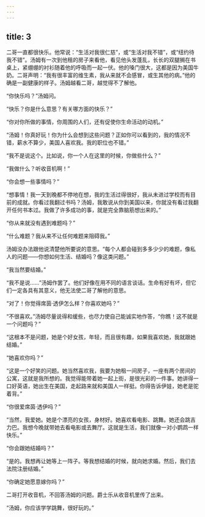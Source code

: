 ```yaml
---
---
---
```

title: 3
---



二哥一直都很快乐。他常说：“生活对我很仁慈”，或“生活对我不错”，或“纽约待我不错”。汤姆有一次到他租的房子来看他，看见他头发蓬乱，长长的双腿搁在书桌上，紧绷绷的衬衫随着他的呼吸而一起一伏。他的嗓门很大，这都是因为美国牛奶。二哥声明：“我有很丰富的维生素，我从来就不会感冒，或生其他的病。”他的确是一副健康的样子。汤姆越看二哥，越觉得不了解他。

“你快乐吗？”汤姆问。

“快乐？你是什么意思？有关哪方面的快乐？”

“你对你所做的事情，你周围的人们，还有促使你生命活动的动机。”

“汤姆！你真好玩！你为什么会想到这些问题？正如你可以看到的，我的情况不错，薪水不算少，美国人喜欢我。我的职位也不错。”

“我不是说这个。比如说，你一个人在这里的时候，你做些什么？”

“我做什么？听收音机啊！”

“你会想一些事情吗？”

“想事情！我一天到晚都不停地在想，我的生活过得很好，我从未进过学校而有目前的成就。你看过我翻过书吗？汤姆，我敢说从你到美国以来，你就没有看过我翻开任何书本过。我做了许多成功的事，就是完全靠脑筋想出来的。”

“你从来就没有遇到难题吗？”

“什么难题？我从来不让任何难题来阻碍我。”

汤姆没办法跟他说清楚他所要说的意思。“每个人都会碰到多多少少的难题，像私人的问题——你想如何生活、结婚吗？像这类问题。”

“我当然要结婚。”

“我不是说……”汤姆作罢了。他们好像在用不同的语言谈话。生命有好有坏，但它们一定各具有其意义，他无法使二哥了解他的意思。

“对了！你觉得席茵·透伊怎么样？你喜欢她吗？”

“不很喜欢。”汤姆尽量说得和缓些，也尽力使自己能诚实地作答，“你瞧！这不就是一个问题吗？”

“这根本不是问题，她是个好女孩，年轻，而且很有趣，如果我喜欢她，我就跟她结婚。”

“她喜欢你吗？”

“这是一个好笑的问题。她当然喜欢我，我要为她租一间房子，一座有两个房间的公寓，这就是我所想的。我觉得能带着她一起上街，是很光彩的一件事。她讲得一口好英语，她出生在美国，走起路来就和美国人一样挺。你得告诉伊娃，她老是驼着背。”

“你很爱席茵·透伊吗？”

“当然，我爱她。她是个漂亮的女孩，身材好。她喜欢看电影、跳舞。她还会跳吉力巴。我想今晚就带她去看电影或去舞厅。这就是生活，我们就像一对小鹦鹉一样快乐。”

“你会跟她结婚吗？”

“是的。我想再让她等上一阵子。等我想结婚的时候，就向她求婚。然后，我们去法院注册结婚。”

“你确定她愿意嫁你吗？”

二哥打开收音机，不回答汤姆的问题。爵士乐从收音机里传了出来。

“汤姆，你应该学学跳舞，很好玩的。”